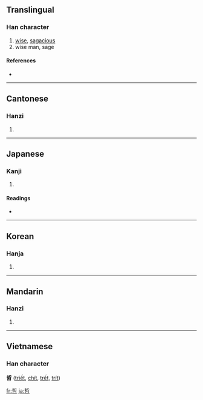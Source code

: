 ==Translingual==

===Han character===
{{Han char|rn=30|rad=口|as=07|sn=10|four=5260<sub>2</sub>|canj=手中口 (QLR)}}

# [[wise]], [[sagacious]]
# wise man, sage

====References====
* {{Han ref|kx=0191.010|dkj=03667|dj=0410.150|hdz=10625.030|uh=54F2|ud=21746|bh=ADF5|bd=44533}}

----

==Cantonese==

===Hanzi===
{{yue-hanzi|jyut=|y=jit3}}

# {{defn|Cantonese}}

----

==Japanese==

===Kanji===
{{ja-kanji|grade=c|rs=口07}}

# {{defn|Japanese}}

====Readings====
* {{ja-readings|on=[[てつ]] (tetsu)|kun=[[あきらか]] (akiraka), [[さとい]] (satoi)}}

----

==Korean==

===Hanja===
{{ko-hanja|hangeul=철|eumhun=밝을|rv=cheol|mr=ch'ŏl}}

# {{defn|Korean}}

----

==Mandarin==

===Hanzi===
{{cmn-hanzi|pin=[[zhé]] ([[zhe2]])|wg=che<sup>2</sup>}}

# {{defn|Mandarin}}

----

==Vietnamese==
===Han character===
'''哲''' ([[triết]], [[chít]], [[trết]], [[trít]])

[[fr:哲]]
[[ja:哲]]